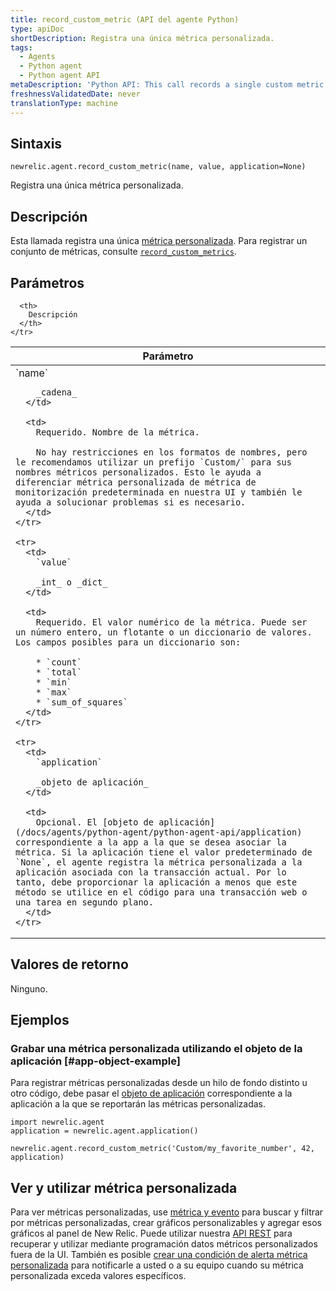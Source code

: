 ```yaml
---
title: record_custom_metric (API del agente Python)
type: apiDoc
shortDescription: Registra una única métrica personalizada.
tags:
  - Agents
  - Python agent
  - Python agent API
metaDescription: 'Python API: This call records a single custom metric.'
freshnessValidatedDate: never
translationType: machine
---
```


## Sintaxis

```PY
newrelic.agent.record_custom_metric(name, value, application=None)
```

Registra una única métrica personalizada.

## Descripción

Esta llamada registra una única [métrica personalizada](/docs/agents/manage-apm-agents/agent-data/custom-metrics). Para registrar un conjunto de métricas, consulte [`record_custom_metrics`](/docs/agents/python-agent/python-agent-api/record_custom_metrics).

## Parámetros

<table>
  <thead>
    <tr>
      <th width="25%">
        Parámetro
      </th>

      <th>
        Descripción
      </th>
    </tr>
  </thead>

  <tbody>
    <tr>
      <td>
        `name`

        _cadena_
      </td>

      <td>
        Requerido. Nombre de la métrica.

        No hay restricciones en los formatos de nombres, pero le recomendamos utilizar un prefijo `Custom/` para sus nombres métricos personalizados. Esto le ayuda a diferenciar métrica personalizada de métrica de monitorización predeterminada en nuestra UI y también le ayuda a solucionar problemas si es necesario.
      </td>
    </tr>

    <tr>
      <td>
        `value`

        _int_ o _dict_
      </td>

      <td>
        Requerido. El valor numérico de la métrica. Puede ser un número entero, un flotante o un diccionario de valores. Los campos posibles para un diccionario son:

        * `count`
        * `total`
        * `min`
        * `max`
        * `sum_of_squares`
      </td>
    </tr>

    <tr>
      <td>
        `application`

        _objeto de aplicación_
      </td>

      <td>
        Opcional. El [objeto de aplicación](/docs/agents/python-agent/python-agent-api/application) correspondiente a la app a la que se desea asociar la métrica. Si la aplicación tiene el valor predeterminado de `None`, el agente registra la métrica personalizada a la aplicación asociada con la transacción actual. Por lo tanto, debe proporcionar la aplicación a menos que este método se utilice en el código para una transacción web o una tarea en segundo plano.
      </td>
    </tr>
  </tbody>
</table>

## Valores de retorno

Ninguno.

## Ejemplos

### Grabar una métrica personalizada utilizando el objeto de la aplicación [#app-object-example]

Para registrar métricas personalizadas desde un hilo de fondo distinto u otro código, debe pasar el [objeto de aplicación](/docs/agents/python-agent/python-agent-api/application) correspondiente a la aplicación a la que se reportarán las métricas personalizadas.

```PY
import newrelic.agent
application = newrelic.agent.application()

newrelic.agent.record_custom_metric('Custom/my_favorite_number', 42, application)
```

## Ver y utilizar métrica personalizada

Para ver métricas personalizadas, use [métrica y evento](/docs/query-your-data/explore-query-data/data-explorer/introduction-data-explorer) para buscar y filtrar por métricas personalizadas, crear gráficos personalizables y agregar esos gráficos al panel de New Relic. Puede utilizar nuestra [API REST](/docs/apis/rest-api-v2/requirements/new-relic-rest-api-v2-getting-started) para recuperar y utilizar mediante programación datos métricos personalizados fuera de la UI. También es posible [crear una condición de alerta métrica personalizada](/docs/alerts/new-relic-alerts/configuring-alert-policies/define-custom-metrics-alert-condition) para notificarle a usted o a su equipo cuando su métrica personalizada exceda valores específicos.
